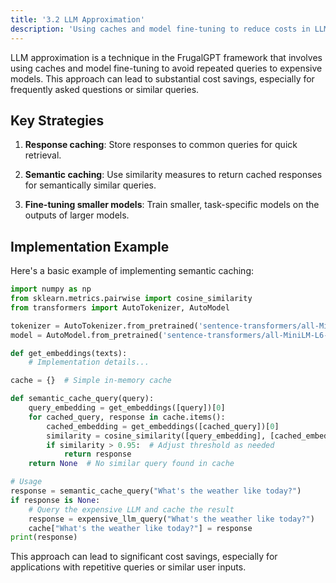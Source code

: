```yaml
---
title: '3.2 LLM Approximation'
description: 'Using caches and model fine-tuning to reduce costs in LLM applications'
---
```


LLM approximation is a technique in the FrugalGPT framework that involves using caches and model fine-tuning to avoid repeated queries to expensive models. This approach can lead to substantial cost savings, especially for frequently asked questions or similar queries.

## Key Strategies

1. **Response caching**: Store responses to common queries for quick retrieval.

2. **Semantic caching**: Use similarity measures to return cached responses for semantically similar queries.

3. **Fine-tuning smaller models**: Train smaller, task-specific models on the outputs of larger models.

## Implementation Example

Here's a basic example of implementing semantic caching:

```python
import numpy as np
from sklearn.metrics.pairwise import cosine_similarity
from transformers import AutoTokenizer, AutoModel

tokenizer = AutoTokenizer.from_pretrained('sentence-transformers/all-MiniLM-L6-v2')
model = AutoModel.from_pretrained('sentence-transformers/all-MiniLM-L6-v2')

def get_embeddings(texts):
    # Implementation details...

cache = {}  # Simple in-memory cache

def semantic_cache_query(query):
    query_embedding = get_embeddings([query])[0]
    for cached_query, response in cache.items():
        cached_embedding = get_embeddings([cached_query])[0]
        similarity = cosine_similarity([query_embedding], [cached_embedding])[0][0]
        if similarity > 0.95:  # Adjust threshold as needed
            return response
    return None  # No similar query found in cache

# Usage
response = semantic_cache_query("What's the weather like today?")
if response is None:
    # Query the expensive LLM and cache the result
    response = expensive_llm_query("What's the weather like today?")
    cache["What's the weather like today?"] = response
print(response)
```

This approach can lead to significant cost savings, especially for applications with repetitive queries or similar user inputs.